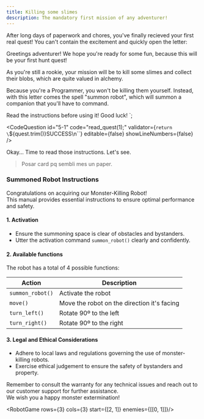 ```yaml
---
title: Killing some slimes
description: The mandatory first mission of any adventurer!
---
```



After long days of paperwork and chores, you've finally recieved your first real quest!
You can't contain the excitement and quickly open the letter:

Greetings adventurer!
We hope you're ready for some fun, because this will be your first hunt quest!

As you're still a rookie, your mission will be to kill some slimes and collect their blobs, which are quite valued in alchemy.

Because you're a Programmer, you won't be killing them yourself.
Instead, with this letter comes the spell "summon robot", which will summon a companion that you'll have to command.

Read the instructions before using it!
Good luck!
`;

<CodeQuestion
  id="5-1"
  code="read_quest(1);"
  validator={`return \`${quest.trim()}SUCCESS\n\``}
  editable={false}
  showLineNumbers={false}
/>

<Checkpoint id="5-1">
Okay... Time to read those instructions.  
Let's see.

> Posar card pq sembli mes un paper.

### Summoned Robot Instructions
Congratulations on acquiring our Monster-Killing Robot!  
This manual provides essential instructions to ensure optimal performance and safety.

#### 1. Activation
- Ensure the summoning space is clear of obstacles and bystanders.
- Utter the activation command `summon_robot()` clearly and confidently.

#### 2. Available functions
The robot has a total of 4 possible functions:

| Action           | Description                                 |
| ---------------- | ------------------------------------------- |
| `summon_robot()` | Activate the robot                          |
| `move()`         | Move the robot on the direction it's facing |
| `turn_left()`    | Rotate 90º to the left                      |
| `turn_right()`   | Rotate 90º to the right                     |


#### 3. Legal and Ethical Considerations
- Adhere to local laws and regulations governing the use of monster-killing robots.
- Exercise ethical judgement to ensure the safety of bystanders and property.

Remember to consult the warranty for any technical issues and reach out to our customer support for further assistance.  
We wish you a happy monster extermination!


<RobotGame rows={3} cols={3} start={[2, 1]} enemies={[[0, 1]]}/>
</Checkpoint>

